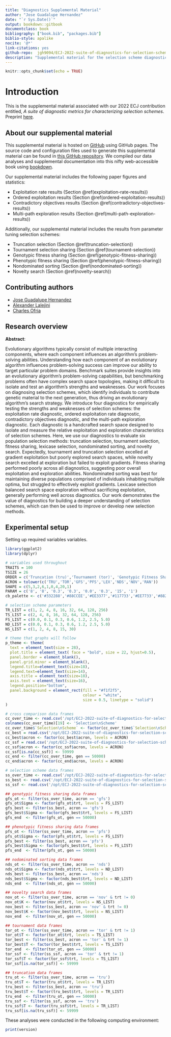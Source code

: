 ---
title: "Diagnostics Supplemental Material"
author: "Jose Guadalupe Hernandez"
date: "`r Sys.Date()`"
output: bookdown::gitbook
documentclass: book
bibliography: ["book.bib", "packages.bib"]
biblio-style: apalike
nocite: '@*'
link-citations: yes
github-repo:  jgh9094/ECJ-2022-suite-of-diagnostics-for-selection-schemes
description: "Supplemental material for the selection scheme diagnostic work."
---

```{r init, include=FALSE}
knitr::opts_chunk$set(echo = TRUE)
```

# Introduction

This is the supplemental material associated with our 2022 ECJ contribution entitled, _A suite of diagnostic metrics for characterizing selection schemes_.
Preprint [here](https://arxiv.org/pdf/2204.13839.pdf).

## About our supplemental material

This supplemental material is hosted on [GitHub](https://github.com) using GitHub pages.
The source code and configuration files used to generate this supplemental material can be found in [this GitHub repository](https://github.com/jgh9094/ECJ-2022-suite-of-diagnostics-for-selection-schemes).
We compiled our data analyses and supplemental documentation into this nifty web-accessible book using [bookdown](https://bookdown.org/).

Our supplemental material includes the following paper figures and statistics:

- Exploitation rate results (Section \@ref(exploitation-rate-results))
- Ordered exploitation results (Section \@ref(ordered-exploitation-results))
- Contradictory objectives results (Section \@ref(contradictory-objectives-results))
- Multi-path exploration results (Section \@ref(multi-path-exploration-results))

Additionally, our supplemental material includes the results from parameter tuning selection schemes:

- Truncation selection (Section \@ref(truncation-selection))
- Tournament selection sharing (Section \@ref(tournament-selection))
- Genotypic fitness sharing (Section \@ref(genotypic-fitness-sharing))
- Phenotypic fitness sharing (Section \@ref(phenotypic-fitness-sharing))
- Nondominated sorting (Section \@ref(nondominated-sorting))
- Novelty search (Section \@ref(novelty-search))

## Contributing authors

- [Jose Guadalupe Hernandez](https://jgh9094.github.io/)
- [Alexander Lalejini](https://lalejini.com)
- [Charles Ofria](http://ofria.com)

## Research overview

**Abstract**:

Evolutionary algorithms typically consist of multiple interacting components, where each component influences an algorithm's problem-solving abilities.
Understanding how each component of an evolutionary algorithm influences problem-solving success can improve our ability to target particular problem domains.
Benchmark suites provide insights into an evolutionary algorithm's problem-solving capabilities, but benchmarking problems often have complex search space topologies, making it difficult to isolate and test an algorithm's strengths and weaknesses.
Our work focuses on diagnosing selection schemes, which identify individuals to contribute genetic material to the next generation, thus driving an evolutionary algorithm's search strategy.
We introduce four diagnostics for empirically testing the strengths and weaknesses of selection schemes: the exploitation rate diagnostic, ordered exploitation rate diagnostic, contradictory objectives diagnostic, and the multi-path exploration diagnostic.
Each diagnostic is a handcrafted search space designed to isolate and measure the relative exploitation and exploration characteristics of selection schemes.
Here, we use our diagnostics to evaluate six population selection methods: truncation selection, tournament selection, fitness sharing, lexicase selection, nondominated sorting, and novelty search.
Expectedly, tournament and truncation selection excelled at gradient exploitation but poorly explored search spaces, while novelty search excelled at exploration but failed to exploit gradients.
Fitness sharing performed poorly across all diagnostics, suggesting poor overall exploitation and exploration abilities.
Nondominated sorting was best for maintaining diverse populations comprised of individuals inhabiting multiple optima, but struggled to effectively exploit gradients.
Lexicase selection balanced search space exploration without sacrificing exploitation, generally performing well across diagnostics.
Our work demonstrates the value of diagnostics for building a deeper understanding of selection schemes, which can then be used to improve or develop new selection methods.

## Experimental setup

Setting up required variables variables.

```{r setup}
library(ggplot2)
library(dplyr)

# variables used throughout
TRAITS = 100
TSIZE = 26
ORDER = c('Truncation (tru)','Tournament (tor)', 'Genotypic Fitness Sharing (gfs)','Phenotypic Fitness Sharing (pfs)','Lexicase (lex)','Nondominated Sorting (nds)','Novelty Search (nov)','Random (ran)')
ACRON = tolower(c('TRU','TOR','GFS','PFS','LEX','NDS','NOV','RAN'))
SHAPE = c(5,3,2,6,1,0,4,20,1)
PARAM = c('8', '8', '0.3', '0.3', '0.0', '0.3', '15', '1')
cb_palette <- c('#332288','#88CCEE','#EE3377','#117733','#EE7733','#882255','#44AA99','#CCBB44', '#000000')

# selection scheme parameters
TR_LIST = c(1, 2, 4, 8, 16, 32, 64, 128, 256)
TS_LIST = c(2, 4, 8, 16, 32, 64, 128, 256)
FS_LIST = c(0.0, 0.1, 0.3, 0.6, 1.2, 2.5, 5.0)
ND_LIST = c(0.0, 0.1, 0.3, 0.6, 1.2, 2.5, 5.0)
NS_LIST = c(1, 2, 4, 8, 15, 30)

# theme that graphs will follow
p_theme <- theme(
  text = element_text(size = 28),
  plot.title = element_text( face = "bold", size = 22, hjust=0.5),
  panel.border = element_blank(),
  panel.grid.minor = element_blank(),
  legend.title=element_text(size=18),
  legend.text=element_text(size=14),
  axis.title = element_text(size=18),
  axis.text = element_text(size=16),
  legend.position="bottom",
  panel.background = element_rect(fill = "#f1f2f5",
                                  colour = "white",
                                  size = 0.5, linetype = "solid")
)

# cross comparison data frames
cc_over_time <- read.csv('/opt/ECJ-2022-suite-of-diagnostics-for-selection-schemes/DATA-FINAL/POLISHED/cross-comp-over-time.csv', header = TRUE, stringsAsFactors = FALSE)
colnames(cc_over_time)[19] <- 'Selection\nScheme'
cc_over_time$`Selection\nScheme` <- factor(cc_over_time$`Selection\nScheme`, levels = ORDER)
cc_best = read.csv('/opt/ECJ-2022-suite-of-diagnostics-for-selection-schemes/DATA-FINAL/POLISHED/cross-comp-best.csv', header = TRUE, stringsAsFactors = FALSE)
cc_best$acron <- factor(cc_best$acron, levels = ACRON)
cc_ssf = read.csv('/opt/ECJ-2022-suite-of-diagnostics-for-selection-schemes/DATA-FINAL/POLISHED/selection-scheme-ssf.csv', header = TRUE, stringsAsFactors = FALSE)
cc_ssf$acron <- factor(cc_ssf$acron, levels = ACRON)
cc_ssf[is.na(cc_ssf)] <- 59999
cc_end <- filter(cc_over_time, gen == 50000)
cc_end$acron <- factor(cc_end$acron, levels = ACRON)

# selection scheme data frames
ss_over_time <- read.csv('/opt/ECJ-2022-suite-of-diagnostics-for-selection-schemes/DATA-FINAL/POLISHED/selection-scheme-over-time.csv', header = TRUE, stringsAsFactors = FALSE)
ss_best <- read.csv('/opt/ECJ-2022-suite-of-diagnostics-for-selection-schemes/DATA-FINAL/POLISHED/selection-scheme-best.csv', header = TRUE, stringsAsFactors = FALSE)
ss_ssf <- read.csv('/opt/ECJ-2022-suite-of-diagnostics-for-selection-schemes/DATA-FINAL/POLISHED/selection-scheme-ssf.csv', header = TRUE, stringsAsFactors = FALSE)

## genotypic fitness sharing data frames
gfs_ot <- filter(ss_over_time, acron == 'gfs')
gfs_ot$Sigma <- factor(gfs_ot$trt, levels = FS_LIST)
gfs_best <- filter(ss_best, acron == 'gfs')
gfs_best$Sigma <- factor(gfs_best$trt, levels = FS_LIST)
gfs_end  <- filter(gfs_ot, gen == 50000)

## phenotypic fitness sharing data frames
pfs_ot <- filter(ss_over_time, acron == 'pfs')
pfs_ot$Sigma <- factor(pfs_ot$trt, levels = FS_LIST)
pfs_best <- filter(ss_best, acron == 'pfs')
pfs_best$Sigma <- factor(pfs_best$trt, levels = FS_LIST)
pfs_end  <- filter(pfs_ot, gen == 50000)

## nodominated sorting data frames
nds_ot <- filter(ss_over_time, acron == 'nds')
nds_ot$Sigma <- factor(nds_ot$trt, levels = ND_LIST)
nds_best <- filter(ss_best, acron == 'nds')
nds_best$Sigma <- factor(nds_best$trt, levels = ND_LIST)
nds_end  <- filter(nds_ot, gen == 50000)

## novelty search data frames
nov_ot <- filter(ss_over_time, acron == 'nov' & trt != 0)
nov_ot$K <- factor(nov_ot$trt, levels = NS_LIST)
nov_best <- filter(ss_best, acron == 'nov' & trt != 0)
nov_best$K <- factor(nov_best$trt, levels = NS_LIST)
nov_end  <- filter(nov_ot, gen == 50000)

## tournament data frames
tor_ot <- filter(ss_over_time, acron == 'tor' & trt != 1)
tor_ot$T <- factor(tor_ot$trt, levels = TS_LIST)
tor_best <- filter(ss_best, acron == 'tor' & trt != 1)
tor_best$T <- factor(tor_best$trt, levels = TS_LIST)
tor_end  <- filter(tor_ot, gen == 50000)
tor_ssf <- filter(ss_ssf, acron == 'tor' & trt != 1)
tor_ssf$T <- factor(tor_ssf$trt, levels = TS_LIST)
tor_ssf[is.na(tor_ssf)] <- 59999

## truncation data frames
tru_ot <- filter(ss_over_time, acron == 'tru')
tru_ot$T <- factor(tru_ot$trt, levels = TR_LIST)
tru_best <- filter(ss_best, acron == 'tru')
tru_best$T <- factor(tru_best$trt, levels = TR_LIST)
tru_end  <- filter(tru_ot, gen == 50000)
tru_ssf <- filter(ss_ssf, acron == 'tru')
tru_ssf$T <- factor(tru_ssf$trt, levels = TR_LIST)
tru_ssf[is.na(tru_ssf)] <- 59999
```

These analyses were conducted in the following computing environment:

```{r version}
print(version)
```